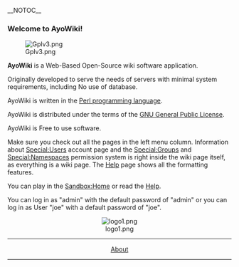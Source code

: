 __NOTOC__

===Welcome to AyoWiki!===

[[Image:Gplv3.png|right]]

'''AyoWiki''' is a Web-Based Open-Source wiki software application.

Originally developed to serve the needs of servers with minimal system requirements, including No use of database.

AyoWiki is written in the [https://metacpan.org Perl programming language].

AyoWiki  is distributed under the terms of the [https://www.gnu.org/licenses/gpl-3.0.html GNU General Public License]. 

<!--EDITABLESECTION1-->
AyoWiki is Free to use software.

Make sure you check out all the pages in the left menu column. Information about [[Special:Users]] account page and the [[Special:Groups]] and [[Special:Namespaces]] permission system is right inside the wiki page itself, as everything is a wiki page.  The [[Help]] page shows all the formatting features.

You can play in the [[Sandbox:Home]] or read the [[Help]].
<!--EDITABLESECTION1-->

You can log in as "admin" with the default password of "admin" or you can log in as User "joe" with a default password of "joe".

<center>
[[Image:logo1.png]]
</center>

----
<center>
[[About]]
</center>
----

